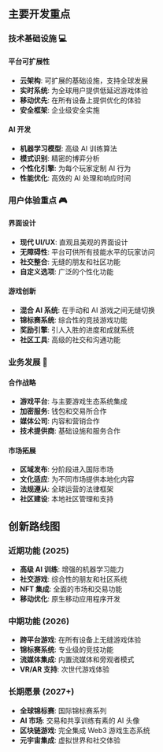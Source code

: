 ## 主要开发重点

### 技术基础设施 💻

#### 平台可扩展性
- **云架构**: 可扩展的基础设施，支持全球发展
- **实时系统**: 为全球用户提供低延迟游戏体验
- **移动优先**: 在所有设备上提供优化的体验
- **安全框架**: 企业级安全实施

#### AI 开发
- **机器学习模型**: 高级 AI 训练算法
- **模式识别**: 精密的博弈分析
- **个性化引擎**: 为每个玩家定制 AI 行为
- **性能优化**: 高效的 AI 处理和响应时间

### 用户体验重点 🎮

#### 界面设计
- **现代 UI/UX**: 直观且美观的界面设计
- **无障碍性**: 平台可供所有技能水平的玩家访问
- **社交整合**: 无缝的朋友和社区功能
- **自定义选项**: 广泛的个性化功能

#### 游戏创新
- **混合 AI 系统**: 在手动和 AI 游戏之间无缝切换
- **锦标赛系统**: 综合性的竞技游戏功能
- **奖励引擎**: 引人入胜的进度和成就系统
- **社区工具**: 高级的社交和沟通功能

### 业务发展 🤝

#### 合作战略
- **游戏平台**: 与主要游戏生态系统集成
- **加密服务**: 钱包和交易所合作
- **媒体公司**: 内容和营销合作
- **技术提供商**: 基础设施和服务合作

#### 市场拓展
- **区域发布**: 分阶段进入国际市场
- **文化适应**: 为不同市场提供本地化内容
- **法规遵从**: 全球运营的法律框架
- **社区建设**: 本地社区管理和支持


## 创新路线图

### 近期功能 (2025)
- **高级 AI 训练**: 增强的机器学习能力
- **社交游戏**: 综合性的朋友和社区系统
- **NFT 集成**: 全面的市场和交易功能
- **移动优化**: 原生移动应用程序开发

### 中期功能 (2026)
- **跨平台游戏**: 在所有设备上无缝游戏体验
- **锦标赛系统**: 专业级的竞技功能
- **流媒体集成**: 内置流媒体和旁观者模式
- **VR/AR 支持**: 次世代游戏体验

### 长期愿景 (2027+)
- **全球锦标赛**: 国际锦标赛系列
- **AI 市场**: 交易和共享训练有素的 AI 头像
- **区块链游戏**: 完全集成 Web3 游戏生态系统
- **元宇宙集成**: 虚拟世界和社交体验